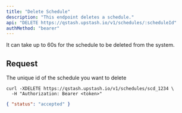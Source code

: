 ```yaml
---
title: "Delete Schedule"
description: "This endpoint deletes a schedule."
api: "DELETE https://qstash.upstash.io/v1/schedules/:scheduleId"
authMethod: "bearer"
---
```


<Note>
  It can take up to 60s for the schedule to be deleted from the system.
</Note>

## Request

<ParamField path="scheduleID" type="string" required>
  The unique id of the schedule you want to delete
</ParamField>

<RequestExample>

```shell curl
curl -XDELETE https://qstash.upstash.io/v1/schedules/scd_1234 \
  -H "Authorization: Bearer <token>"
```

</RequestExample>

<ResponseExample>

```json 202
{ "status": "accepted" }
```

</ResponseExample>
